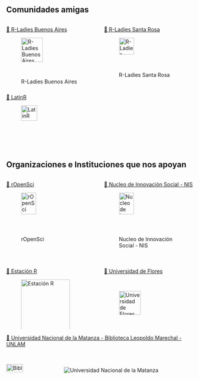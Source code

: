 ## Comunidades amigas


::: {.columns}

::: {.column width="50%"}

[🔗 R-Ladies Buenos Aires](https://github.com/RLadies-BA)


![R-Ladies Buenos Aires](https://avatars.githubusercontent.com/u/38664570?s=200&v=4){width="60%"}


:::

::: {.column width="50%"}

[🔗 R-Ladies Santa Rosa](https://www.meetup.com/rladies-santa-rosa/A)

![R-Ladies Santa Rosa](image/rladies.png){width="50%"}


:::
:::


::: {.columns}

::: {.column width="33%"}

[🔗 LatinR](https://github.com/LatinR)


![LatinR](https://github.com/LatinR/identidad-visual-latinR/blob/master/LatinR_hex_principal.png?raw=true){width="60%"}



:::


::: {.column width="50%"}

:::

::: 

<br>
<br>


## Organizaciones e Instituciones que nos apoyan


::: {.columns}

::: {.column width="50%"}
[🔗 rOpenSci](https://ropensci.org/)


![rOpenSci](https://raw.githubusercontent.com/ropensci/logos/master/stickers/blue_short_hexsticker.png){width="50%"}




:::

::: {.column width="50%"}
[🔗 Nucleo de Innovación Social - NIS](https://nucleodeinnovacionsocial.com.ar/)


![Nucleo de Innovación Social - NIS](image/NIShex.png){width="50%"}


:::

:::


::: {.columns}

::: {.column width="50%"}
[🔗 Estación R](https://ropensci.org/)

![Estación R](image/estacionr.png){width="90%"}




:::

::: {.column width="50%"}

[🔗 Universidad de Flores](https://www.uflouniversidad.edu.ar/)

<br>

![Universidad de Flores](image/uflo.png){width="60%"}






:::

:::

::: {.columns}

::: {.column width="100%"}
[🔗 Universidad Nacional de la Matanza - Biblioteca Leopoldo Marechal - UNLAM ](https://www.unlam.edu.ar/)

<br>

![Biblioteca Leopoldo Marechal - UNLAM](image/bibliotecaunlam.png){width="30%"} 
![Universidad Nacional de la Matanza](image/unlam.png)




:::

:::
